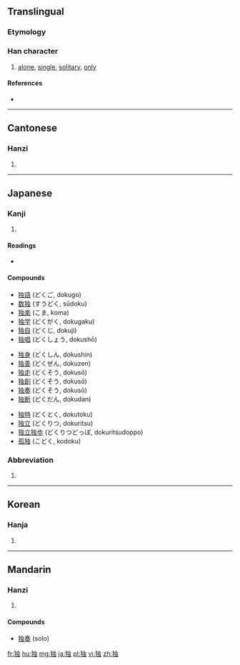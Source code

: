 {{also|獨}}
==Translingual==
{{stroke order|strokes=9}}
{{stroke order|type=animate}}

===Etymology===
{{Han simp|獨|f=蜀|t=虫}}

===Han character===
{{Han char|rn=94|rad=犬|as=06|sn=9|four=|canj=大竹中一戈 (KHLMI)}}

# [[alone]], [[single]], [[solitary]], [[only]]

====References====
* {{Han ref|kx=0711.101|dkj=20406|dj=1123.090|hdz=21344.060|uh=72EC|ud=29420}}

----

==Cantonese==

===Hanzi===
{{yue-hanzi|tra=獨|jyut=duk6|y=duk6}}

# {{defn|lang=yue|sort=犬06}}

----

==Japanese==

===Kanji===
{{ja-kanji|grade=5|rs=犬06|style=s|kyu=獨}}

# {{defn|lang=ja|sort=犬06}}

====Readings====
* {{ja-readings|goon=[[どく]] (doku)|kanon=[[とく]] (toku)|kun=[[ひとり]] (hitori)}}

====Compounds====
{{top3}}
* [[独語]] (どくご, dokugo)
* [[数独]] (すうどく, sūdoku)
* [[独楽]] (こま, koma)
* [[独学]] (どくがく, dokugaku)
* [[独自]] (どくじ, dokuji)
* [[独唱]] (どくしょう, dokushō)
{{mid3}}
* [[独身]] (どくしん, dokushin)
* [[独善]] (どくぜん, dokuzen)
* [[独走]] (どくそう, dokusō)
* [[独創]] (どくそう, dokusō)
* [[独奏]] (どくそう, dokusō)
* [[独断]] (どくだん, dokudan)
{{mid3}}
* [[独特]] (どくとく, dokutoku)
* [[独立]] (どくりつ, dokuritsu)
* [[独立独歩]] (どくりつどっぽ, dokuritsudoppo)
* [[孤独]] (こどく, kodoku)
{{bottom}}

===Abbreviation===
{{rfc-header|Abbreviation}}
{{head|ja|abbr}}
# {{abbreviation of|独逸|lang=ja}}
----

==Korean==

===Hanja===
{{ko-hanja|hangeul=독|eumhun=|rv=dok|mr=tok|y=tok}}

# {{defn|lang=ko|sort=犬06}}

----

==Mandarin==

===Hanzi===
{{cmn-hanzi|tra=獨|pin=[[dú]] ([[du2]])|wg=tu<sup>2</sup>}}
# {{defn|lang=cmn|sort=犬06}}

====Compounds====
*[[独奏]] (solo)

[[fr:独]]
[[hu:独]]
[[mg:独]]
[[ja:独]]
[[pl:独]]
[[vi:独]]
[[zh:独]]